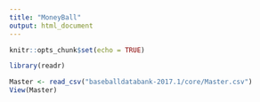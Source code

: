 ```yaml
---
title: "MoneyBall"
output: html_document
---
```


```r
knitr::opts_chunk$set(echo = TRUE)
```

```r
library(readr)
```


```r
Master <- read_csv("baseballdatabank-2017.1/core/Master.csv")
View(Master)
```


